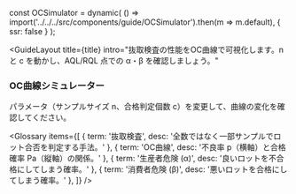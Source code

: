 
const OCSimulator = dynamic(
  () => import('../../../src/components/guide/OCSimulator').then(m => m.default),
  { ssr: false }
);


<GuideLayout
  title={title}
  intro="抜取検査の性能をOC曲線で可視化します。n と c を動かし、AQL/RQL 点での α・β を確認しましょう。"
>

<section style={{ marginBottom: 24 }}>
  <h3 style={{ fontSize: 20, fontWeight: 800, textAlign: 'center', margin: '0 0 12px' }}>
    OC曲線シミュレーター
  </h3>
  <p style={{ textAlign: 'center', color: '#64748b', margin: '0 0 12px' }}>
    パラメータ（サンプルサイズ n、合格判定個数 c）を変更して、曲線の変化を確認してください。
  </p>
  <OCSimulator
    defaultN={30} minN={10} maxN={200}
    defaultC={3}  minC={0}  maxC={10}
    aql={1.0} rql={6.5}
    pMaxPercent={40} stepPercent={1}
    showRisk
  />
</section>

<Glossary items={[
  { term: '抜取検査', desc: '全数ではなく一部サンプルでロット合否を判定する手法。' },
  { term: 'OC曲線', desc: '不良率 p（横軸）と合格確率 Pa（縦軸）の関係。' },
  { term: '生産者危険 (α)', desc: '良いロットを不合格にしてしまう確率。' },
  { term: '消費者危険 (β)', desc: '悪いロットを合格にしてしまう確率。' },
]} />

<section style={{ maxWidth: 760, margin: '0 auto', display: 'grid', gap: 12 }}>
  <QA q="OC曲線の軸は？" a="横軸＝ロットの不良率（%）、縦軸＝ロットが合格する確率（%）。" />
  <QA q="n を大きくするとどうなる？" a="判定がより明確になり、曲線は急峻になります（合格判定は厳しめに）。" />
  <QA q="c を小さくするとどうなる？" a="判定が厳しくなり、曲線は左にシフトします（合格しにくく）。" />
</section>

</GuideLayout>
